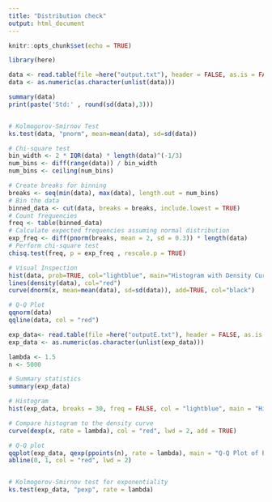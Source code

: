 ```yaml
---
title: "Distribution check"
output: html_document
---
```


```r
knitr::opts_chunk$set(echo = TRUE)
```

```r
library(here)

data <- read.table(file =here("output.txt"), header = FALSE, as.is = FALSE)
data <- as.numeric(as.character(unlist(data)))

summary(data)
print(paste('Std:' , round(sd(data),3)))


# Kolmogorov-Smirnov Test
ks.test(data, "pnorm", mean=mean(data), sd=sd(data))

# Chi-square test
bin_width <- 2 * IQR(data) * length(data)^(-1/3)
num_bins <- diff(range(data)) / bin_width
num_bins <- ceiling(num_bins)

# Create breaks for binning
breaks <- seq(min(data), max(data), length.out = num_bins)
# Bin the data
binned_data <- cut(data, breaks = breaks, include.lowest = TRUE)
# Count frequencies
freq <- table(binned_data)
# Calculate expected frequencies assuming normal distribution
exp_freq <- diff(pnorm(breaks, mean = 2, sd = 0.3)) * length(data)
# Perform chi-square test
chisq.test(freq, p = exp_freq , rescale.p = TRUE)

# Visual Inspection
hist(data, prob=TRUE, col="lightblue", main="Histogram with Density Curve")
lines(density(data), col="red")
curve(dnorm(x, mean=mean(data), sd=sd(data)), add=TRUE, col="black")

# Q-Q Plot
qqnorm(data)
qqline(data, col = "red")


```
```r
exp_data<- read.table(file =here("outputE.txt"), header = FALSE, as.is = FALSE)
exp_data <- as.numeric(as.character(unlist(exp_data)))

lambda <- 1.5
n <- 5000

# Summary statistics
summary(exp_data)

# Histogram
hist(exp_data, breaks = 30, freq = FALSE, col = "lightblue", main = "Histogram with Density Curve")

# Compare histogram to the density curve
curve(dexp(x, rate = lambda), col = "red", lwd = 2, add = TRUE)

# Q-Q plot
qqplot(exp_data, qexp(ppoints(n), rate = lambda), main = "Q-Q Plot of Exponential Data")
abline(0, 1, col = "red", lwd = 2)


# Kolmogorov-Smirnov test for exponentiality
ks.test(exp_data, "pexp", rate = lambda)
```
